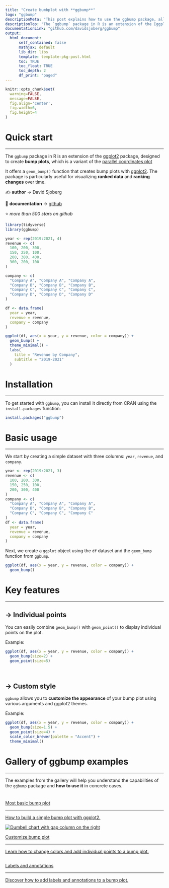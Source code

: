 ```yaml
---
title: "Create bumbplot with **ggbump**"
logo: "ggbump"
descriptionMeta: "This post explains how to use the ggbump package, allowing to create bump charts with R. It provides several reproducible examples with explanation and R code."
descriptionTop: "The `ggbump` package in R is an extension of the [ggplot2](https://r-graph-gallery.com/ggplot2-package.html) package, designed to simplify the process of building bump plots.<br/>This post showcases the **key features** of `ggbump` and provides a set of **graph examples** using the package."
documentationLink: "github.com/davidsjoberg/ggbump"
output:
  html_document:
      self_contained: false    
      mathjax: default
      lib_dir: libs
      template: template-pkg-post.html
      toc: TRUE
      toc_float: TRUE
      toc_depth: 2
      df_print: "paged"
---
```


```r
knitr::opts_chunk$set(
  warning=FALSE,
  message=FALSE,
  fig.align='center',
  fig.width=6,
  fig.height=4
)
```

<div class="container">

# Quick start
***
The `ggbump` package in R is an extension of the [ggplot2](https://r-graph-gallery.com/ggplot2-package.html) package, designed to create **bump plots**, which is a variant of the [parallel coordinates plot](../parallel-plot.html)

<div class = "row">

<div class = "col-md-5  col-sm-12 align-self-center">

It offers a `geom_bump()` function that creates bump plots with [ggplot2](../ggplot2-package.html). The package is particularly useful for visualizing **ranked data** and **ranking changes** over time.

✍️ **author** &rarr; David Sjoberg

📘 **documentation** &rarr; [github](https://github.com/davidsjoberg/ggbump/)

⭐️ *more than 500 stars on github*
</div>

<div class = "col-md-7  col-sm-12">
```r
library(tidyverse)
library(ggbump)

year <- rep(2019:2021, 4)
revenue <- c(
  100, 200, 300,
  150, 250, 100,
  200, 300, 400,
  300, 200, 100
)

company <- c(
  "Company A", "Company A", "Company A",
  "Company B", "Company B", "Company B",
  "Company C", "Company C", "Company C",
  "Company D", "Company D", "Company D"
)

df <- data.frame(
  year = year,
  revenue = revenue,
  company = company
)

ggplot(df, aes(x = year, y = revenue, color = company)) +
  geom_bump() +
  theme_minimal() +
  labs(
    title = "Revenue by Company",
    subtitle = "2019-2021"
  )
```
</div>
</div>

# Installation
***
To get started with `ggbump`, you can install it directly from CRAN using the `install.packages` function:

```r
install.packages("ggbump")
```

# Basic usage 
***

We start by creating a simple dataset with three columns: `year`, `revenue`, and `company`.

```r
year <- rep(2019:2021, 3)
revenue <- c(
  100, 200, 300,
  150, 250, 100,
  200, 300, 400
)
company <- c(
  "Company A", "Company A", "Company A",
  "Company B", "Company B", "Company B",
  "Company C", "Company C", "Company C"
)
df <- data.frame(
  year = year,
  revenue = revenue,
  company = company
)
```

Next, we create a `ggplot` object using the `df` dataset and the `geom_bump` function from `ggbump`.

```r
ggplot(df, aes(x = year, y = revenue, color = company)) +
  geom_bump()
```

# Key features
***

## &rarr; Individual points

You can easily combine `geom_bump()` with `geom_point()` to display individual points on the plot.

Example:

```r
ggplot(df, aes(x = year, y = revenue, color = company)) +
  geom_bump(size=2) +
  geom_point(size=5)
```

<br>

## &rarr; Custom style

`ggbump` allows you to **customize the appearance** of your bump plot using various arguments and ggplot2 themes.

Example:

```r
ggplot(df, aes(x = year, y = revenue, color = company)) +
  geom_bump(size=1.5) +
  geom_point(size=4) +
  scale_color_brewer(palette = "Accent") +
  theme_minimal()
```



# Gallery of ggbump examples
***

The examples from the gallery will help you understand the capabilities of the `ggbump` package and **how to use it** in concrete cases.

<section class=bg id=portfolio style=padding-top:10px> <div class=container> <div class=row id=portfolio-items> <div class="portfolio-item col-sm-6 col-md-6"><a class=portfolio-link href=../408-basic-bump-plot.html> <div class=portfolio-hover> <div class=portfolio-hover-content> <p>Most basic bump plot <hr> <p class=explanation_portfolio>How to build a simple bump plot with ggplot2. </div> </div><img alt="Dumbell chart with gap column on the right" class="img-fluid imgOfPortfolio" src=../img/graph/408-basic-bump-plot-1.png> </a></div> <div class="portfolio-item col-sm-6 col-md-6"><a class=portfolio-link href=../409-customize-bump-plot.html> <div class=portfolio-hover> <div class=portfolio-hover-content> <p>Customize bump plot <hr> <p class=explanation_portfolio>Learn how to change colors and add individual points to a bump plot. </div> </div><img alt="" class="img-fluid imgOfPortfolio" src=../img/graph/409-customize-bump-plot-1.png> </a></div> <div class="portfolio-item col-sm-6 col-md-6"><a class=portfolio-link href=../409-customize-bump-plot.html> <div class=portfolio-hover> <div class=portfolio-hover-content> <p>Labels and annotations <hr> <p class=explanation_portfolio>Discover how to add labels and annotations to a bump plot. </div> </div><img alt="" class="img-fluid imgOfPortfolio" src=../img/graph/409-customize-bump-plot-2.png> </a></div> </div> </div> </div> </section>

<!-- Close container -->
</div>
